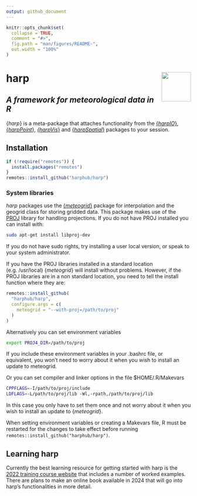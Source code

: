 ```yaml
---
output: github_document
---
```


<!-- README.md is generated from README.Rmd. Please edit that file -->

```r
knitr::opts_chunk$set(
  collapse = TRUE,
  comment = "#>",
  fig.path = "man/figures/README-",
  out.width = "100%"
)
```
# harp <img src='man/figures/harp_logo_dark.svg' align="right" width = "80" /></a>

## _A framework for meteorological data in R_

{_harp_} is a meta-package that attaches functionality from the [{_harpIO_}](https://harphub.github.io/harpIO), [{_harpPoint_}](https://harphub.github.io/harpPoint), [_{harpVis_}](https://harphub.github.io/harpVis) and [{_harpSpatial_}](https://harphub.github.io/harpSpatial) packages to your session.  

## Installation
```r
if (!require("remotes")) {
  install.packages("remotes")
}
remotes::install_github("harphub/harp")
```

### System libraries
_harp_ packages use the [{_meteogrid_}](https://github.com/harphub/meteogrid) package for interpolation and the geogrid class for storing gridded data. This package makes use of the [PROJ](https://proj4.org) library for handling projections. If you do not have PROJ installed you can install with:

```bash
sudo apt-get install libproj-dev
```

If you do not have sudo rights, try installing a user local version, or speak to your system administrator. 

If you have the PROJ libraries installed in a standard location (e.g. /usr/local) {_meteogrid_} will install without problems. However, if the PROJ libraries are in a non standard location, you need to tell the install function where they are:
```r
remotes::install_github(
  "harphub/harp",
  configure.args = c(
    meteogrid = "--with-proj=/path/to/proj"
  )
)
```

Alternatively you can set environment variables
```bash
export PROJ4_DIR=/path/to/proj
```

If you include these environment variables in your .bashrc file, or equivalent, you won't need to worry about it when you wish to install an update to meteogrid.

Or you can set compiler and linker options in the file $HOME/.R/Makevars
```bash
CPPFLAGS=-I/path/to/proj/include
LDFLAGS=-L/path/to/proj/lib -Wl,-rpath,/path/to/proj/lib
```

In this case you only have to set them once and not worry about it when you wish to install an update to {_meteogrid_}.

When setting environment variables or creating a Makevars file, R must be restarted for the changes to take effect before running `remotes::install_github("harphub/harp")`.

## Learning harp
Currently the best learning resource for getting started with harp is the [2022 training course website](https://harphub.github.io/harp-training-2022/) that includes a number of worked examples. There are plans to make an online book available in 2024 that will go into harp's functionalities in more detail.
